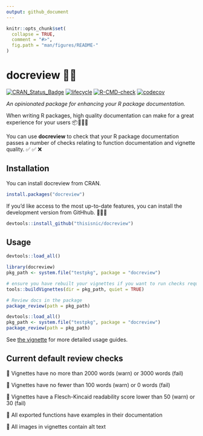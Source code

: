 ```yaml
---
output: github_document
---
```


<!-- README.md is generated from README.Rmd. Please edit that file -->

```r
knitr::opts_chunk$set(
  collapse = TRUE,
  comment = "#>",
  fig.path = "man/figures/README-"
)
```

# docreview 📝🔎

<!-- badges: start -->
[![CRAN_Status_Badge](https://www.r-pkg.org/badges/version/docreview)](https://cran.r-project.org/package=docreview)
[![lifecycle](https://img.shields.io/badge/lifecycle-experimental-orange.svg)](https://lifecycle.r-lib.org/articles/stages.html)
[![R-CMD-check](https://github.com/thisisnic/docreview/workflows/R-CMD-check/badge.svg)](https://github.com/thisisnic/docreview/actions?query=workflow%3AR-CMD-check)
[![codecov](https://codecov.io/gh/thisisnic/docreview/branch/main/graph/badge.svg)](https://codecov.io/gh/thisisnic/docreview)
<!-- badges: end -->

_An opinionated package for enhancing your R package documentation._

When writing R packages, high quality documentation can make for a great experience for your users 📦📝🌟🙂

You can use __docreview__ to check that your R package documentation passes a number of checks relating to function documentation and vignette quality. ✅  ✅  ❌

## Installation

You can install docreview from CRAN.

```r
install.packages("docreview")
```

If you'd like access to the most up-to-date features, you can install the development version from GitHhub. 👩🏽‍🔧

```r
devtools::install_github("thisisnic/docreview")
```

## Usage

```r
devtools::load_all()

```


```r
library(docreview)
pkg_path <- system.file("testpkg", package = "docreview")

# ensure you have rebuilt your vignettes if you want to run checks requiring the HTML files
tools::buildVignettes(dir = pkg_path, quiet = TRUE)

# Review docs in the package
package_review(path = pkg_path)
```
```r
devtools::load_all()
pkg_path <- system.file("testpkg", package = "docreview")
package_review(path = pkg_path)
```

See [the vignette](https://thisisnic.github.io/docreview/articles/docreview.html) for more detailed usage guides.

## Current default review checks

🎯 Vignettes have no more than 2000 words (warn) or 3000 words (fail)

🎯 Vignettes have no fewer than 100 words (warn) or 0 words (fail)

🎯 Vignettes have a Flesch-Kincaid readability score lower than 50 (warn) or 30 (fail)

🎯 All exported functions have examples in their documentation

🎯 All images in vignettes contain alt text
